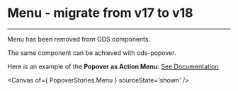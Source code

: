 
<Meta title="ODS Components/Menu" />

# Menu - migrate from v17 to v18
----

Menu has been removed from ODS components. <ods-badge size="sm" color="critical" label="Removed"></ods-badge>

The same component can be achieved with ods-popover.

Here is an example of the **Popover as Action Menu**: [See Documentation](?path=/docs/ods-components-popover--documentation#popover-as-action-menu)

<Canvas of={ PopoverStories.Menu } sourceState='shown' />
